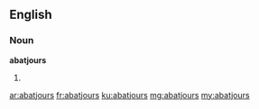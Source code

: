 ==English==

===Noun===
'''abatjours'''

# {{plural of|abatjour}}

[[ar:abatjours]]
[[fr:abatjours]]
[[ku:abatjours]]
[[mg:abatjours]]
[[my:abatjours]]